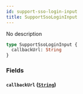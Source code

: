 ```yaml
---
id: support-sso-login-input
title: SupportSsoLoginInput
---
```


No description

```graphql
type SupportSsoLoginInput {
  callbackUrl: String
}
```

### Fields

#### `callbackUrl` ([`String`](/docs/graphql/scalars/string))
